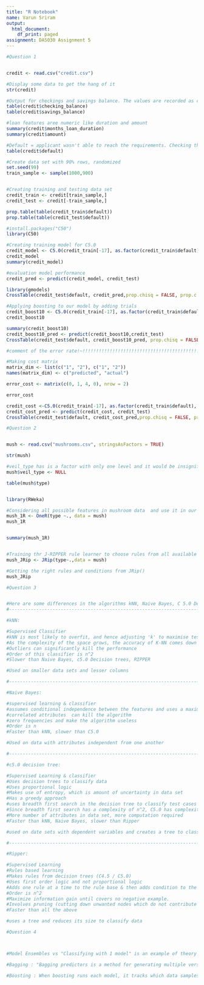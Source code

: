```yaml
---
title: "R Notebook"
name: Varun Sriram
output:
  html_document:
    df_print: paged
assignment: DA5030 Assignment 5
---
```


```r

#Question 1


credit <- read.csv("credit.csv")

#Display some data to get the hang of it
str(credit) 

#Output for checkings and savings balance. The values are recorded as categorical variables
table(credit$checking_balance)
table(credit$savings_balance)

#loan features aree numeric like duration and amount
summary(credit$months_loan_duration)
summary(credit$amount)

#Default = applicant wasn't able to reach the requirements. Checking the percent that were defaulters.
table(credit$default)

#Create data set with 90% rows, randomized
set.seed(99)
train_sample <- sample(1000,900)


#Creating training and testing data set
credit_train <- credit[train_sample,]
credit_test <- credit[-train_sample,]

prop.table(table(credit_train$default))
prop.table(table(credit_test$default))

#install.packages("C50")
library(C50)

#Creating training model for C5.0
credit_model <- C5.0(credit_train[-17], as.factor(credit_train$default))
credit_model
summary(credit_model)

#evaluation model performance
credit_pred <- predict(credit_model, credit_test)

library(gmodels)
CrossTable(credit_test$default, credit_pred,prop.chisq = FALSE, prop.c = FALSE, prop.r = FALSE, dnn = c('actual default', 'predicted default'))

#Applying boosting to our model by adding trials
credit_boost10 <- C5.0(credit_train[-17], as.factor(credit_train$default), trials = 10)
credit_boost10

summary(credit_boost10)
credit_boost10_pred <- predict(credit_boost10,credit_test)
CrossTable(credit_test$default, credit_boost10_pred, prop.chisq = FALSE, prop.c = FALSE, prop.r = FALSE,dnn = c('actual default', 'predicted default'))

#comment of the error rate!~!!!!!!!!!!!!!!!!!!!!!!!!!!!!!!!!!!!!!!!!!!!!!!!!!!!!

#Making cost matrix
matrix_dim <- list(c("1", "2"), c("1", "2"))
names(matrix_dim) <- c("predicted", "actual")

error_cost <- matrix(c(0, 1, 4, 0), nrow = 2)

error_cost

credit_cost <-C5.0(credit_train[-17], as.factor(credit_train$default), costs = error_cost)
credit_cost_pred <- predict(credit_cost, credit_test)
CrossTable(credit_test$default, credit_cost_pred,prop.chisq = FALSE, prop.c = FALSE, prop.r = FALSE,dnn = c('actual default', 'predicted default'))

``` 

```r

#Question 2


mush <- read.csv("mushrooms.csv", stringsAsFactors = TRUE)

str(mush)

#veil_type has is a factor with only one level and it would be insignificant in this analysis. Also it will yield wrong and different results if used in analysis. So we remove it
mush$veil_type <- NULL

table(mush$type)


library(RWeka)

#Considering all possible features in mushroom data  and use it in our rule learner : Creating a tree and searching through it
mush_1R <- OneR(type ~., data = mush)
mush_1R


summary(mush_1R)


#Training thr J-RIPPER rule learner to choose rules from all available features : Using a created tree and searching through it by pruning unwanted conditions
mush_JRip <- JRip(type~.,data = mush)

#Getting the right rules and conditions from JRip()
mush_JRip


```

```r

#Question 3


#Here are some differences in the algorithms kNN, Naive Bayes, C 5.0 Decision Tree, RIPPER in point manner
#-------------------------------------------------------------------------------------------------------------------------------------------------

#kNN:

#Supervised Classifier
#kNN is most likely to overfit, and hence adjusting 'k' to maximise test set performance
#As the complexity of the space grows, the accuracy of K-NN comes down
#Outliers can significantly kill the performance
#Order of this classifier is n^2
#Slower than Naive Bayes, c5.0 Decision trees, RIPPER

#Used on smaller data sets and lesser columns

#-------------------------------------------------------------------------------------------------------------------------------------------------

#Naive Bayes:

#supervised learning & classifier
#assumes conditional independence between the features and uses a maximum likelihood hypothesis
#correlated attributes  can kill the algorithm
#zero frequencies and make the algorithm useless
#Order is n
#Faster than kNN, slower than C5.0

#Used on data with attributes independent from one another

#-------------------------------------------------------------------------------------------------------------------------------------------------

#c5.0 decision tree:

#Supervised Learning & classifier
#Uses decision trees to classify data
#Uses proportional logic
#Makes use of entropy, which is amount of uncertainty in data set
#Has a greedy approach
#uses breadth first search in the decision tree to classify test cases
#Since breadth first search has a complexity of n^2, C5.0 has complexity of n^2
#More number of attributes in data set, more computation required
#Faster than kNN, Naive Bayes, slower than Ripper

#used on date sets with dependent variables and creates a tree to classify data

#-------------------------------------------------------------------------------------------------------------------------------------------------

#Ripper:

#Supervised Learning
#Rules based learning
#Makes rules from decision trees (C4.5 / C5.0)
#Uses first order logic and not proportional logic
#Adds one rule at a time to the rule base & then adds condition to the current rule
#Order is n^2
#Maximize information gain until covers no negative example.
#Involves pruning (cutting down unwanted nodes which do not contribute towards the learning) which lessen the computation time
#Faster than all the above 

#uses a tree and reduces its size to classify data

```


```r
#Question 4



#Model Ensembles vs "Classifying with 1 model" is an example of theory vs practical, where we hypothesize to obtain 100% prediction using 1 particular model. In reality, it is far fetched and impossible.Thus, we use Model ensembles to obtainmaximum accuracy. As mentioned, model ensembles is the process to generate set of models and make predictions independently and combine them into a single model.

#Bagging : "Bagging predictors is a method for generating multiple versions of a predictor and using these to get an aggregated predictor." What baggingdoes is to help reduce variance from models which are too accurate, but only on the training data. This helps reduce overfitting.

#Boosting : When boosting runs each model, it tracks which data samples are the most successful and which are not. The data sets with the most misclassified outputs are given heavier weights. These are considered to be data that have more complexity and requires more iterations to properly train the model. So therefore, using boosting on a model with a higher error rate will help the model to predict with better accuracy. Helpful with decision trees in general where, improper condition and rule setting could lead to inaccurate predictions. 


```